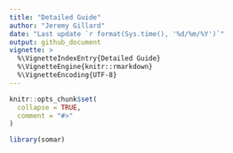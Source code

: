 ```yaml
---
title: "Detailed Guide"
author: "Jeremy Gillard"
date: "Last update `r format(Sys.time(), '%d/%m/%Y')`"
output: github_document
vignette: >
  %\VignetteIndexEntry{Detailed Guide}
  %\VignetteEngine{knitr::rmarkdown}
  %\VignetteEncoding{UTF-8}
---
```


```r
knitr::opts_chunk$set(
  collapse = TRUE,
  comment = "#>"
)
```

```r
library(somar)
```
